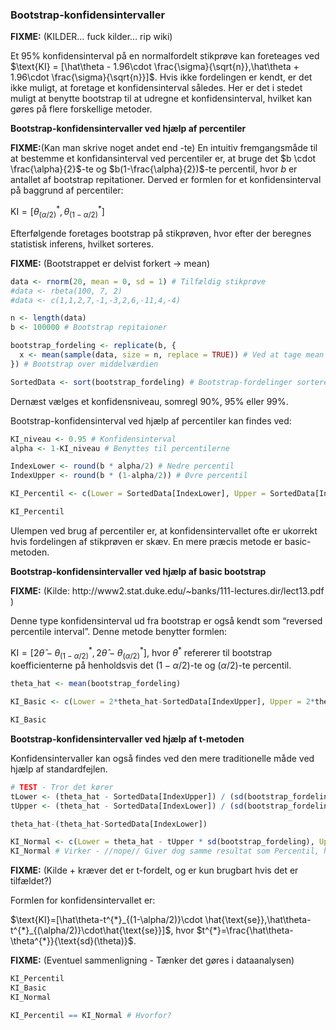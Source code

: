 ### Bootstrap-konfidensintervaller

__FIXME:__ (KILDER... fuck kilder... rip wiki)

Et $95\%$ konfidensinterval på en normalfordelt stikprøve kan foreteages ved $\text{KI} = [\hat\theta - 1.96\cdot \frac{\sigma}{\sqrt{n}},\hat\theta + 1.96\cdot \frac{\sigma}{\sqrt{n}}]$. Hvis ikke fordelingen er kendt, er det ikke muligt, at foretage et konfidensinterval således. Her er det i stedet muligt at benytte bootstrap til at udregne et konfidensinterval, hvilket kan gøres på flere forskellige metoder.

__Bootstrap-konfidensintervaller ved hjælp af percentiler__

__FIXME:__(Kan man skrive noget andet end -te)
En intuitiv fremgangsmåde til at bestemme et konfidansinterval ved percentiler er, at bruge det $b \cdot \frac{\alpha}{2}$-te og $b(1-\frac{\alpha}{2})$-te percentil, hvor $b$ er antallet af bootstrap repitationer. Derved er formlen for et konfidensinterval på baggrund af percentiler:

$\text{KI} = [\theta^{*}_{(\alpha/2)}, \theta^{*}_{(1-\alpha/2)}]$

Efterfølgende foretages bootstrap på stikprøven, hvor efter der beregnes statistisk inferens, hvilket sorteres.


__FIXME:__ (Bootstrappet er delvist forkert -> mean)
```r
data <- rnorm(20, mean = 0, sd = 1) # Tilfældig stikprøve
#data <- rbeta(100, 7, 2)
#data <- c(1,1,2,7,-1,-3,2,6,-11,4,-4)

n <- length(data)
b <- 100000 # Bootstrap repitaioner

bootstrap_fordeling <- replicate(b, {
  x <- mean(sample(data, size = n, replace = TRUE)) # Ved at tage mean fucker det SD op senere, hvis man ikke tager mean, fucker det KI'er op
}) # Bootstrap over middelværdien

SortedData <- sort(bootstrap_fordeling) # Bootstrap-fordelinger sorteret
```

Dernæst vælges et konfidensniveau, somregl $90\%$, $95\%$ eller $99\%$.

Bootstrap-konfidensinterval ved hjælp af percentiler kan findes ved:
```r
KI_niveau <- 0.95 # Konfidensinterval
alpha <- 1-KI_niveau # Benyttes til percentilerne

IndexLower <- round(b * alpha/2) # Nedre percentil
IndexUpper <- round(b * (1-alpha/2)) # Øvre percentil

KI_Percentil <- c(Lower = SortedData[IndexLower], Upper = SortedData[IndexUpper]) # Konfidensinterval vha. percentiler

KI_Percentil
```

Ulempen ved brug af percentiler er, at konfidensintervallet ofte er ukorrekt hvis fordelingen af stikprøven er skæv. En mere præcis metode er basic-metoden.

__Bootstrap-konfidensintervaller ved hjælp af basic bootstrap__

__FIXME:__ (Kilde: http://www2.stat.duke.edu/~banks/111-lectures.dir/lect13.pdf )

Denne type konfidensinterval ud fra bootstrap er også kendt som "reversed percentile interval". Denne metode benytter formlen:

$\text{KI} = [2\hat\theta- \theta^{*}_{(1-\alpha/2)}, 2\hat\theta- \theta^{*}_{(\alpha/2)}]$, hvor $\theta^{*}$ refererer til bootstrap koefficienterne på henholdsvis det $(1-\alpha/2)$-te og $(\alpha/2)$-te percentil.

```r
theta_hat <- mean(bootstrap_fordeling)

KI_Basic <- c(Lower = 2*theta_hat-SortedData[IndexUpper], Upper = 2*theta_hat-SortedData[IndexLower])

KI_Basic
```

__Bootstrap-konfidensintervaller ved hjælp af t-metoden__

Konfidensintervaller kan også findes ved den mere traditionelle måde ved hjælp af standardfejlen.


```r
# TEST - Tror det kører
tLower <- (theta_hat - SortedData[IndexUpper]) / (sd(bootstrap_fordeling)) # SD er egentligt ESE
tUpper <- (theta_hat - SortedData[IndexLower]) / (sd(bootstrap_fordeling))

theta_hat-(theta_hat-SortedData[IndexLower])

KI_Normal <- c(Lower = theta_hat - tUpper * sd(bootstrap_fordeling), Upper = theta_hat - tLower * sd(bootstrap_fordeling))
KI_Normal # Virker - //nope// Giver dog samme resultat som Percentil, hvilket 
```

__FIXME:__ (Kilde + kræver det er t-fordelt, og er kun brugbart hvis det er tilfældet?)

Formlen for konfidensintervallet er:

$\text{KI}=[\hat\theta-t^{*}_{(1-\alpha/2)}\cdot \hat{\text{se}},\hat\theta-t^{*}_{(\alpha/2)}\cdot\hat{\text{se}}]$, hvor $t^{*}=\frac{\hat\theta-\theta^{*}}{\text{sd}(\theta)}$.

__FIXME:__ (Eventuel sammenligning - Tænker det gøres i dataanalysen)
```r
KI_Percentil
KI_Basic
KI_Normal

KI_Percentil == KI_Normal # Hvorfor?
```

